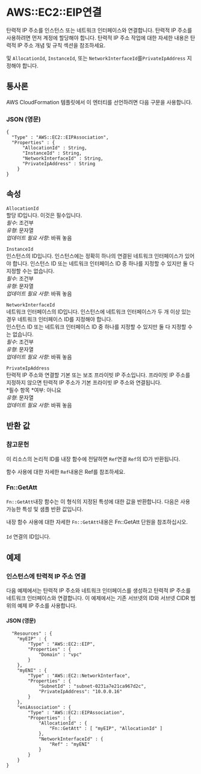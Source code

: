 # AWS::EC2::EIP연결

탄력적 IP 주소를 인스턴스 또는 네트워크 인터페이스와 연결합니다. 탄력적 IP 주소를 사용하려면 먼저 계정에 할당해야 합니다. 탄력적 IP 주소 작업에 대한 자세한 내용은 탄력적 IP 주소 개념 및 규칙 섹션을 참조하세요.

및 `AllocationId`, `InstanceId`, 또는 `NetworkInterfaceId`를`PrivateIpAddress` 지정해야 합니다.

## 통사론

AWS CloudFormation 템플릿에서 이 엔터티를 선언하려면 다음 구문을 사용합니다.

### JSON (영문)

```
{
  "Type" : "AWS::EC2::EIPAssociation",
  "Properties" : {
      "AllocationId" : String,
      "InstanceId" : String,
      "NetworkInterfaceId" : String,
      "PrivateIpAddress" : String
    }
}
```

## 속성

`AllocationId`  
할당 ID입니다. 이것은 필수입니다.  
_필수_: 조건부  
_유형_: 문자열  
_업데이트 필요 사항_: 바꿔 놓음

`InstanceId`  
인스턴스의 ID입니다. 인스턴스에는 정확히 하나의 연결된 네트워크 인터페이스가 있어야 합니다. 인스턴스 ID 또는 네트워크 인터페이스 ID 중 하나를 지정할 수 있지만 둘 다 지정할 수는 없습니다.  
_필수_: 조건부  
_유형_: 문자열  
_업데이트 필요 사항_: 바꿔 놓음

`NetworkInterfaceId`  
네트워크 인터페이스의 ID입니다. 인스턴스에 네트워크 인터페이스가 두 개 이상 있는 경우 네트워크 인터페이스 ID를 지정해야 합니다.  
인스턴스 ID 또는 네트워크 인터페이스 ID 중 하나를 지정할 수 있지만 둘 다 지정할 수는 없습니다.  
_필수_: 조건부  
_유형_: 문자열  
_업데이트 필요 사항_: 바꿔 놓음

`PrivateIpAddress`  
탄력적 IP 주소와 연결할 기본 또는 보조 프라이빗 IP 주소입니다. 프라이빗 IP 주소를 지정하지 않으면 탄력적 IP 주소가 기본 프라이빗 IP 주소와 연결됩니다.  
*필수 항목 *여부: 아니요  
_유형_: 문자열  
_업데이트 필요 사항_: 바꿔 놓음

## 반환 값

### 참고문헌

이 리소스의 논리적 ID를 내장 함수에 전달하면 `Ref`연결 `Ref`의 ID가 반환됩니다.

함수 사용에 대한 자세한 `Ref`내용은 Ref를 참조하세요.

### Fn::GetAtt

`Fn::GetAtt`내장 함수는 이 형식의 지정된 특성에 대한 값을 반환합니다. 다음은 사용 가능한 특성 및 샘플 반환 값입니다.

내장 함수 사용에 대한 자세한 `Fn::GetAtt`내용은 Fn::GetAtt 단원을 참조하십시오.

####

`Id` 연결의 ID입니다.

## 예제

### 인스턴스에 탄력적 IP 주소 연결

다음 예제에서는 탄력적 IP 주소와 네트워크 인터페이스를 생성하고 탄력적 IP 주소를 네트워크 인터페이스와 연결합니다. 이 예제에서는 기존 서브넷의 ID와 서브넷 CIDR 범위의 예제 IP 주소를 사용합니다.

#### JSON (영문)

```
  "Resources" : {
    "myEIP" : {
        "Type" : "AWS::EC2::EIP",
        "Properties" : {
            "Domain" : "vpc"
        }
    },
    "myENI" : {
        "Type" : "AWS::EC2::NetworkInterface",
        "Properties" : {
            "SubnetId" : "subnet-0231a7e21ca967d2c",
            "PrivateIpAddress": "10.0.0.16"
        }
    },
    "eniAssociation" : {
        "Type" : "AWS::EC2::EIPAssociation",
        "Properties" : {
            "AllocationId" : {
                "Fn::GetAtt" : [ "myEIP", "AllocationId" ]
            },
            "NetworkInterfaceId" : {
                "Ref" : "myENI"
            }
        }
    }
}
```

###
